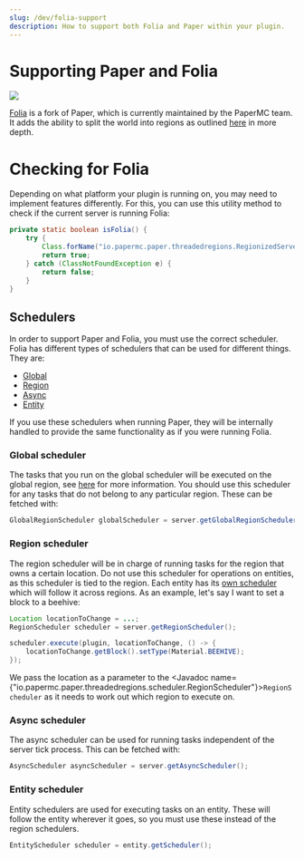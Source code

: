 ```yaml
---
slug: /dev/folia-support
description: How to support both Folia and Paper within your plugin.
---
```


# Supporting Paper and Folia

![](/img/folia.png)

[Folia](https://github.com/PaperMC/Folia) is a fork of Paper, which is currently maintained by the PaperMC team. 
It adds the ability to split the world into regions as outlined [here](/folia/reference/overview) in more depth.

# Checking for Folia

Depending on what platform your plugin is running on, you may need to implement features differently. For this, you can
use this utility method to check if the current server is running Folia:

```java
private static boolean isFolia() {
    try {
        Class.forName("io.papermc.paper.threadedregions.RegionizedServer");
        return true;
    } catch (ClassNotFoundException e) {
        return false;
    }
}
```

## Schedulers

In order to support Paper and Folia, you must use the correct scheduler. Folia has different types of schedulers 
that can be used for different things. They are:

- [Global](#global-scheduler)
- [Region](#region-scheduler)
- [Async](#async-scheduler)
- [Entity](#entity-scheduler)

If you use these schedulers when running Paper, they will be internally handled to provide the same functionality as if you were
running Folia.

### Global scheduler
The tasks that you run on the global scheduler will be executed on the global region, see [here](/folia/reference/overview#global-region) for
more information. You should use this scheduler for any tasks that do not belong to any particular region. These can be fetched with:
```java
GlobalRegionScheduler globalScheduler = server.getGlobalRegionScheduler();
```

### Region scheduler
The region scheduler will be in charge of running tasks for the region that owns a certain location. Do not use this scheduler for 
operations on entities, as this scheduler is tied to the region. Each entity has its [own scheduler](#entity-scheduler)
which will follow it across regions. As an example, let's say I want to set a block to a beehive:
```java
Location locationToChange = ...;
RegionScheduler scheduler = server.getRegionScheduler();

scheduler.execute(plugin, locationToChange, () -> {
    locationToChange.getBlock().setType(Material.BEEHIVE);
});
```

We pass the location as a parameter to the <Javadoc name={"io.papermc.paper.threadedregions.scheduler.RegionScheduler"}>`RegionScheduler`</Javadoc>
as it needs to work out which region to execute on.

### Async scheduler
The async scheduler can be used for running tasks independent of the server tick process. This can be fetched with:
```java
AsyncScheduler asyncScheduler = server.getAsyncScheduler();
```

### Entity scheduler
Entity schedulers are used for executing tasks on an entity. These will follow the entity wherever it goes, so you must use
these instead of the region schedulers.
```java
EntityScheduler scheduler = entity.getScheduler();
```
